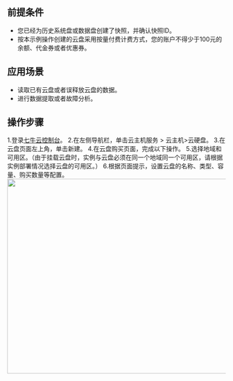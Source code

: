 ## 前提条件
* 您已经为历史系统盘或数据盘创建了快照，并确认快照ID。
* 按本示例操作创建的云盘采用按量付费计费方式，您的账户不得少于100元的余额、代金券或者优惠券。 
<a id="step05"></a>

## 应用场景
* 读取已有云盘或者误释放云盘的数据。
* 进行数据提取或者故障分析。
<a id="step05"></a>

## 操作步骤
1.登录[七牛云控制台](https://portal.qiniu.com/qvm)。
2.在左侧导航栏，单击云主机服务 > 云主机>云硬盘。
3.在云盘页面左上角，单击新建。
4.在云盘购买页面，完成以下操作。
5.选择地域和可用区。（由于挂载云盘时，实例与云盘必须在同一个地域同一个可用区，请根据实例部署情况选择云盘的可用区。）
6.根据页面提示，设置云盘的名称、类型、容量、购买数量等配置。
<img src="https://dn-odum9helk.qbox.me/Fst5I061DbfaQmDZUdM_XBlXt0rH" width="600" height="450" >

